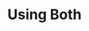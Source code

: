 ---
title: 'Using Both'
description: 'Text, title, and styling in standard markdown'
icon: 'text-size'
---